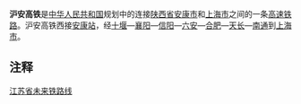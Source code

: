'''沪安高铁'''是[[中华人民共和国|中华人民共和国]]规划中的连接[[陕西省|陕西省]][[安康市|安康市]]和[[上海市|上海市]]之间的一条[[高速铁路|高速铁路]]。沪安高铁西接[[安康站|安康站]]，经[[十堰|十堰]]—[[襄阳|襄阳]]—[[信阳|信阳]]—[[六安|六安]]—[[合肥|合肥]]—[[天长|天长]]—[[南通|南通]]到[[上海市|上海市]]。
== 注释 ==
{{Reflist|2}}


{{交通小作品}}

[[Category:江苏省未来铁路线|]]